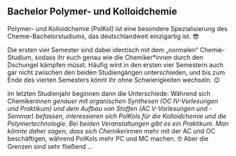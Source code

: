 ## Bachelor Polymer- und Kolloidchemie {#bachelor-polymerchemie-kolloidchemie}

Polymer- und Kolloidchemie (PolKol) ist eine besondere Spezialisierung des Chemie-Bachelorstudiums, das deutschlandweit einzigartig ist. 😎

Die ersten vier Semester sind dabei identisch mit dem „normalen“ Chemie-Studium, sodass ihr euch genau wie die Chemiker*innen durch den Dschungel kämpfen müsst. Häufig wird in den ersten vier Semestern auch gar nicht zwischen den beiden Studiengängen unterschieden, und bis zum Ende des vierten Semesters könnt ihr ohne Schwierigkeiten wechseln. 😉

Im letzten Studienjahr beginnen dann die Unterschiede: Während sich Chemiker*innen genauer mit organischen Synthesen (OC IV-Vorlesungen und Praktikum) und dem Aufbau von Stoffen (AC V-Vorlesungen und -Seminar) befassen, interessieren sich PolKols für die Kolloidchemie und die Polymertechnologie. Bei beiden Veranstaltungen gibt es ein Praktikum. Man könnte daher sagen, dass sich Chemiker*innen mehr mit der AC und OC beschäftigen, während PolKols mehr PC und MC machen. 🤓 Aber die Grenzen sind sehr fließend ...